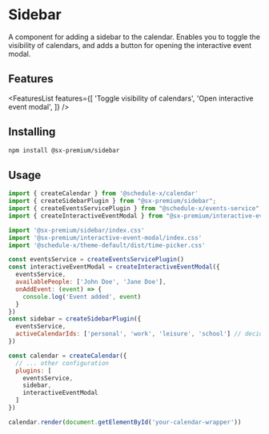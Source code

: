 # Sidebar

A component for adding a sidebar to the calendar. Enables you to toggle the visibility of calendars, and adds a button for opening the interactive event modal.

## Features

<FeaturesList features={[
    'Toggle visibility of calendars',
    'Open interactive event modal',
]} />

## Installing

```bash copy
npm install @sx-premium/sidebar
```

## Usage

```js
import { createCalendar } from '@schedule-x/calendar'
import { createSidebarPlugin } from "@sx-premium/sidebar";
import { createEventsServicePlugin } from "@schedule-x/events-service";
import { createInteractiveEventModal } from "@sx-premium/interactive-event-modal";

import '@sx-premium/sidebar/index.css'
import '@sx-premium/interactive-event-modal/index.css'
import '@schedule-x/theme-default/dist/time-picker.css'

const eventsService = createEventsServicePlugin()
const interactiveEventModal = createInteractiveEventModal({
  eventsService,
  availablePeople: ['John Doe', 'Jane Doe'],
  onAddEvent: (event) => {
    console.log('Event added', event)
  }
})
const sidebar = createSidebarPlugin({
  eventsService,
  activeCalendarIds: ['personal', 'work', 'leisure', 'school'] // decides which calendars are active on initializing the calendar
})

const calendar = createCalendar({
  // ... other configuration
  plugins: [
    eventsService,
    sidebar,
    interactiveEventModal
  ]
})

calendar.render(document.getElementById('your-calendar-wrapper'))

```

